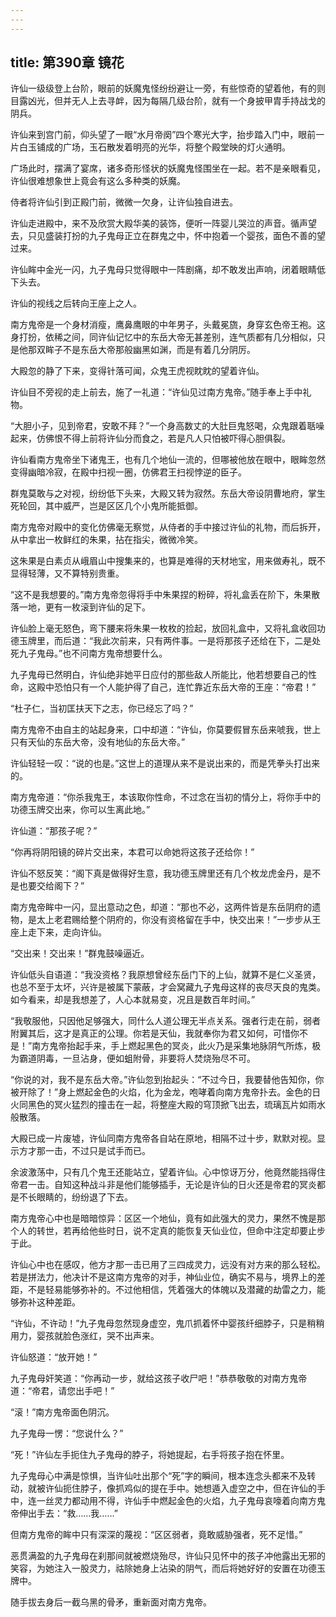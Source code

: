 ```yaml
---
---
---
```

title: 第390章 镜花
---





许仙一级级登上台阶，眼前的妖魔鬼怪纷纷避让一旁，有些惊奇的望着他，有的则目露凶光，但并无人上去寻衅，因为每隔几级台阶，就有一个身披甲胄手持战戈的阴兵。

许仙来到宫门前，仰头望了一眼“水月帝阕”四个寒光大字，抬步踏入门中，眼前一片白玉铺成的广场，玉石散发着明亮的光华，将整个殿堂映的灯火通明。

广场此时，摆满了宴席，诸多奇形怪状的妖魔鬼怪围坐在一起。若不是亲眼看见，许仙很难想象世上竟会有这么多种类的妖魔。

侍者将许仙引到正殿门前，微微一欠身，让许仙独自进去。

许仙走进殿中，来不及欣赏大殿华美的装饰，便听一阵婴儿哭泣的声音。循声望去，只见盛装打扮的九子鬼母正立在群鬼之中，怀中抱着一个婴孩，面色不善的望过来。

许仙眸中金光一闪，九子鬼母只觉得眼中一阵剧痛，却不敢发出声响，闭着眼睛低下头去。

许仙的视线之后转向王座上之人。

南方鬼帝是一个身材消瘦，鹰鼻鹰眼的中年男子，头戴冕旒，身穿玄色帝王袍。这身打扮，依稀之间，同许仙记忆中的东岳大帝无甚差别，连气质都有几分相似，只是他那双眸子不是东岳大帝那般幽黑如渊，而是有着几分阴厉。

大殿忽的静了下来，变得针落可闻，众鬼王虎视眈眈的望着许仙。

许仙目不旁视的走上前去，施了一礼道：“许仙见过南方鬼帝。”随手奉上手中礼物。

“大胆小子，见到帝君，安敢不拜？”一个身高数丈的大肚巨鬼怒喝，众鬼跟着聒噪起来，仿佛恨不得上前将许仙分而食之，若是凡人只怕被吓得心胆俱裂。

许仙看南方鬼帝坐下诸鬼王，也有几个地仙一流的，但哪被他放在眼中，眼眸忽然变得幽暗冷寂，在殿中扫视一圈，仿佛君王扫视悖逆的臣子。

群鬼莫敢与之对视，纷纷低下头来，大殿又转为寂然。东岳大帝设阴曹地府，掌生死轮回，其中威严，岂是区区几个小鬼所能抵御。

南方鬼帝对殿中的变化仿佛毫无察觉，从侍者的手中接过许仙的礼物，而后拆开，从中拿出一枚鲜红的朱果，拈在指尖，微微冷笑。

这朱果是白素贞从峨眉山中搜集来的，也算是难得的天材地宝，用来做寿礼，既不显得轻薄，又不算特别贵重。

“这不是我想要的。”南方鬼帝忽得将手中朱果捏的粉碎，将礼盒丢在阶下，朱果散落一地，更有一枚滚到许仙的足下。

许仙脸上毫无怒色，弯下腰来将朱果一枚枚的捡起，放回礼盒中，又将礼盒收回功德玉牌里，而后道：“我此次前来，只有两件事。一是将那孩子还给在下，二是处死九子鬼母。”也不问南方鬼帝想要什么。

九子鬼母已然明白，许仙绝非她平日应付的那些敌人所能比，他若想要自己的性命，这殿中恐怕只有一个人能护得了自己，连忙靠近东岳大帝的王座：“帝君！”

“杜子仁，当初匡扶天下之志，你已经忘了吗？”

南方鬼帝不由自主的站起身来，口中却道：“许仙，你莫要假冒东岳来唬我，世上只有天仙的东岳大帝，没有地仙的东岳大帝。”

许仙轻轻一叹：“说的也是。”这世上的道理从来不是说出来的，而是凭拳头打出来的。

南方鬼帝道：“你杀我鬼王，本该取你性命，不过念在当初的情分上，将你手中的功德玉牌交出来，你可以生离此地。”

许仙道：“那孩子呢？”

“你再将阴阳镜的碎片交出来，本君可以命她将这孩子还给你！”

许仙不怒反笑：“阁下真是做得好生意，我功德玉牌里还有几个枚龙虎金丹，是不是也要交给阁下？”

南方鬼帝眸中一闪，显出意动之色，却道：“那也不必，这两件皆是东岳阴府的遗物，是太上老君赐给整个阴府的，你没有资格留在手中，快交出来！”一步步从王座上走下来，走向许仙。

“交出来！交出来！”群鬼鼓噪逼近。

许仙低头自语道：“我没资格？我原想曾经东岳门下的上仙，就算不是仁义圣贤，也总不至于太坏，兴许是被属下蒙蔽，才会窝藏九子鬼母这样的丧尽天良的鬼类。如今看来，却是我想差了，人心本就易变，况且是数百年时间。”

“我敬服他，只因他足够强大，同什么人道公理无半点关系。强者行走在前，弱者附翼其后，这才是真正的公理。你若是天仙，我就奉你为君又如何，可惜你不是！”南方鬼帝抬起手来，手上燃起黑色的冥炎，此火乃是采集地脉阴气所炼，极为霸道阴毒，一旦沾身，便如蛆附骨，非要将人焚烧殆尽不可。

“你说的对，我不是东岳大帝。”许仙忽到抬起头：“不过今日，我要替他告知你，你被开除了！”身上燃起金色的火焰，化为金龙，咆哮着向南方鬼帝扑去。金色的日火同黑色的冥火猛烈的撞击在一起，将整座大殿的穹顶掀飞出去，琉璃瓦片如雨水般散落。

大殿已成一片废墟，许仙同南方鬼帝各自站在原地，相隔不过十步，默默对视。显示方才那一击，不过只是试手而已。

余波激荡中，只有几个鬼王还能站立，望着许仙。心中惊讶万分，他竟然能挡得住帝君一击。自知这种战斗非是他们能够插手，无论是许仙的日火还是帝君的冥炎都是不长眼睛的，纷纷退了下去。

南方鬼帝心中也是暗暗惊异：区区一个地仙，竟有如此强大的灵力，果然不愧是那个人的转世，若再给他些时日，说不定真的能恢复天仙业位，但命中注定却要止步于此。

许仙心中也在感叹，他方才那一击已用了三四成灵力，远没有对方来的那么轻松。若是拼法力，他决计不是这南方鬼帝的对手，神仙业位，确实不易与，境界上的差距，不是轻易能够弥补的。不过他相信，凭着强大的体魄以及潜藏的劫雷之力，能够弥补这种差距。

“许仙，不许动！”九子鬼母忽然现身虚空，鬼爪抓着怀中婴孩纤细脖子，只是稍稍用力，婴孩就脸色涨红，哭不出声来。

许仙怒道：“放开她！”

九子鬼母奸笑道：“你再动一步，就给这孩子收尸吧！”恭恭敬敬的对南方鬼帝道：“帝君，请您出手吧！”

“滚！”南方鬼帝面色阴沉。

九子鬼母一愣：“您说什么？”

“死！”许仙左手扼住九子鬼母的脖子，将她提起，右手将孩子抱在怀里。

九子鬼母心中满是惊惧，当许仙吐出那个“死”字的瞬间，根本连念头都来不及转动，就被许仙扼住脖子，像抓鸡似的提在手中。她想遁入虚空之中，但在许仙的手中，连一丝灵力都动用不得，许仙手中燃起金色的火焰，九子鬼母哀嚎着向南方鬼帝伸出手去：“救……我……”

但南方鬼帝的眸中只有深深的蔑视：“区区弱者，竟敢威胁强者，死不足惜。”

恶贯满盈的九子鬼母在刹那间就被燃烧殆尽，许仙只见怀中的孩子冲他露出无邪的笑容，为她注入一股灵力，祜除她身上沾染的阴气，而后将她好好的安置在功德玉牌中。

随手拔去身后一截乌黑的骨矛，重新面对南方鬼帝。